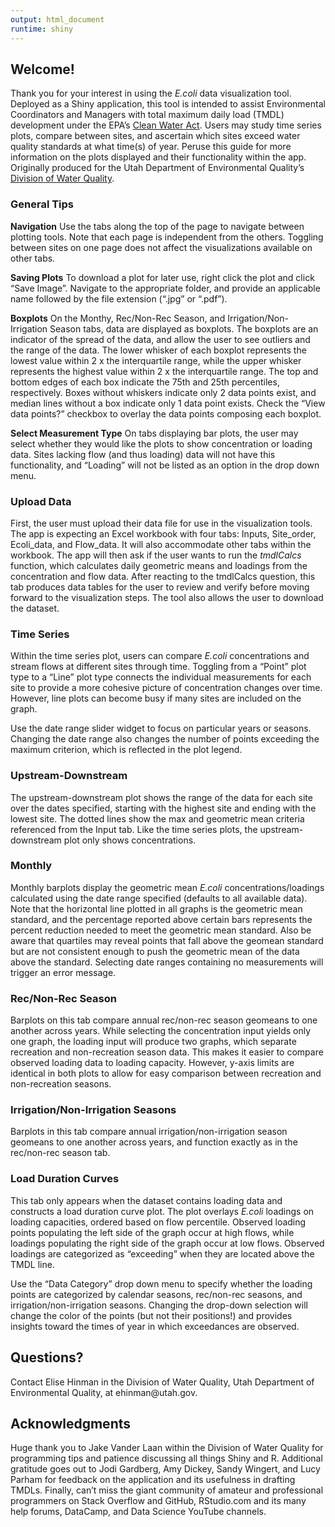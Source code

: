 ```yaml
---
output: html_document
runtime: shiny
---
```


## Welcome!

Thank you for your interest in using the *E.coli* data visualization tool. Deployed as a Shiny application, this tool is intended to assist Environmental Coordinators and Managers with total maximum daily load (TMDL) development under the EPA's [Clean Water Act](https://www.epa.gov/laws-regulations/summary-clean-water-act). Users may study time series plots, compare between sites, and ascertain which sites exceed water quality standards at what time(s) of year. Peruse this guide for more information on the plots displayed and their functionality within the app. Originally produced for the Utah Department of Environmental Quality's [Division of Water Quality](https://deq.utah.gov/division-water-quality).

### General Tips

**Navigation**
Use the tabs along the top of the page to navigate between plotting tools. Note that each page is independent from the others. Toggling between sites on one page does not affect the visualizations available on other tabs.

**Saving Plots**
To download a plot for later use, right click the plot and click "Save Image". Navigate to the appropriate folder, and provide an applicable name followed by the file extension (".jpg" or ".pdf").

**Boxplots** 
On the Monthy, Rec/Non-Rec Season, and Irrigation/Non-Irrigation Season tabs, data are displayed as boxplots. The boxplots are an indicator of the spread of the data, and allow the user to see outliers and the range of the data.  The lower whisker of each boxplot represents the lowest value within 2 x the interquartile range, while the upper whisker represents the highest value within 2 x the interquartile range. The top and bottom edges of each box indicate the 75th and 25th percentiles, respectively. Boxes without whiskers indicate only 2 data points exist, and median lines without a box indicate only 1 data point exists. Check the "View data points?" checkbox to overlay the data points composing each boxplot.

**Select Measurement Type**
On tabs displaying bar plots, the user may select whether they would like the plots to show concentration or loading data. Sites lacking flow (and thus loading) data will not have this functionality, and "Loading" will not be listed as an option in the drop down menu.

### Upload Data

First, the user must upload their data file for use in the visualization tools. The app is expecting an Excel workbook with four tabs: Inputs, Site_order, Ecoli_data, and Flow_data. It will also accommodate other tabs within the workbook. The app will then ask if the user wants to run the *tmdlCalcs* function, which calculates daily geometric means and loadings from the concentration and flow data. After reacting to the tmdlCalcs question, this tab produces data tables for the user to review and verify before moving forward to the visualization steps. The tool also allows the user to download the dataset.
 

### Time Series

Within the time series plot, users can compare *E.coli* concentrations and stream flows at different sites through time. Toggling from a "Point" plot type to a "Line" plot type connects the individual measurements for each site to provide a more cohesive picture of concentration changes over time. However, line plots can become busy if many sites are included on the graph.

Use the date range slider widget to focus on particular years or seasons. Changing the date range also changes the number of points exceeding the maximum criterion, which is reflected in the plot legend.

### Upstream-Downstream

The upstream-downstream plot shows the range of the data for each site over the dates specified, starting with the highest site and ending with the lowest site. The dotted lines show the max and geometric mean criteria referenced from the Input tab. Like the time series plots, the upstream-downstream plot only shows concentrations.

### Monthly

Monthly barplots display the geometric mean *E.coli* concentrations/loadings calculated using the date range specified (defaults to all available data). Note that the horizontal line plotted in all graphs is the geometric mean standard, and the percentage reported above certain bars represents the percent reduction needed to meet the geometric mean standard. Also be aware that quartiles may reveal points that fall above the geomean standard but are not consistent enough to push the geometric mean of the data above the standard. Selecting date ranges containing no measurements will trigger an error message.

### Rec/Non-Rec Season

Barplots on this tab compare annual rec/non-rec season geomeans to one another across years. While selecting the concentration input yields only one graph, the loading input will produce two graphs, which separate recreation and non-recreation season data. This makes it easier to compare observed loading data to loading capacity. However, y-axis limits are identical in both plots to allow for easy comparison between recreation and non-recreation seasons.

### Irrigation/Non-Irrigation Seasons

Barplots in this tab compare annual irrigation/non-irrigation season geomeans to one another across years, and function exactly as in the rec/non-rec season tab.

### Load Duration Curves

This tab only appears when the dataset contains loading data and constructs a load duration curve plot. The plot overlays *E.coli* loadings on loading capacities, ordered based on flow percentile. Observed loading points populating the left side of the graph occur at high flows, while loadings populating the right side of the graph occur at low flows. Observed loadings are categorized as "exceeding" when they are located above the TMDL line. 

Use the "Data Category" drop down menu to specify whether the loading points are categorized by calendar seasons, rec/non-rec seasons, and irrigation/non-irrigation seasons. Changing the drop-down selection will change the color of the points (but not their positions!) and provides insights toward the times of year in which exceedances are observed.

## Questions?

Contact Elise Hinman in the Division of Water Quality, Utah Department of Environmental Quality, at ehinman@utah.gov.

## Acknowledgments

Huge thank you to Jake Vander Laan within the Division of Water Quality for programming tips and patience discussing all things Shiny and R. Additional gratitude goes out to Jodi Gardberg, Amy Dickey, Sandy Wingert, and Lucy Parham for feedback on the application and its usefulness in drafting TMDLs. Finally, can't miss the giant community of amateur and professional programmers on Stack Overflow and GitHub, RStudio.com and its many help forums, DataCamp, and Data Science YouTube channels.
